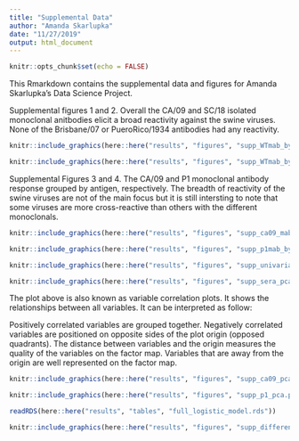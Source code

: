 ```yaml
---
title: "Supplemental Data"
author: "Amanda Skarlupka"
date: "11/27/2019"
output: html_document
---
```


```r
knitr::opts_chunk$set(echo = FALSE)
```

This Rmarkdown contains the supplemental data and figures for Amanda Skarlupka's Data Science Project.

Supplemental figures 1 and 2. Overall the CA/09 and SC/18 isolated monoclonal anitbodies elicit a broad reactivity against the swine viruses. None of the Brisbane/07 or PueroRico/1934 antibodies had any reactivity. 

```r
knitr::include_graphics(here::here("results", "figures", "supp_WTmab_by_antigen.png"))
```


```r
knitr::include_graphics(here::here("results", "figures", "supp_WTmab_by_mab.png"))
```

Supplemental Figures 3 and 4. The CA/09 and P1 monoclonal antibody response grouped by antigen, respectively. The breadth of reactivity of the swine viruses are not of the main focus but it is still intersting to note that some viruses are more cross-reactive than others with the different monoclonals. 

```r
knitr::include_graphics(here::here("results", "figures", "supp_ca09_mab_by_antigen.png"))
```

```r
knitr::include_graphics(here::here("results", "figures", "supp_p1mab_by_antigen.png"))
```

```r
knitr::include_graphics(here::here("results", "figures", "supp_univariate_antigen.png"))
```


```r
knitr::include_graphics(here::here("results", "figures", "supp_sera_pca.png"))
```

The plot above is also known as variable correlation plots. It shows the relationships between all variables. It can be interpreted as follow:

Positively correlated variables are grouped together.
Negatively correlated variables are positioned on opposite sides of the plot origin (opposed quadrants).
The distance between variables and the origin measures the quality of the variables on the factor map. Variables that are away from the origin are well represented on the factor map.

```r
knitr::include_graphics(here::here("results", "figures", "supp_ca09_pca.png"))
```

```r
knitr::include_graphics(here::here("results", "figures", "supp_p1_pca.png"))
```

```r
readRDS(here::here("results", "tables", "full_logistic_model.rds"))
```
```r
knitr::include_graphics(here::here("results", "figures", "supp_different_predictors.png"))
```

